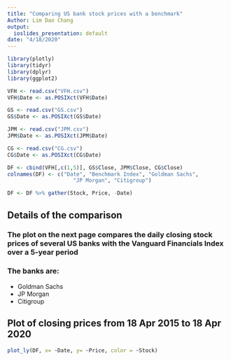 ---
title: "Comparing US bank stock prices with a benchmark"
Author: Lim Dao Chang
output:
  ioslides_presentation: default
date: "4/18/2020"
---

```{r setup, message = FALSE, warning = FALSE, echo=FALSE}
library(plotly)
library(tidyr)
library(dplyr)
library(ggplot2)

VFH <- read.csv("VFH.csv")
VFH$Date <- as.POSIXct(VFH$Date)

GS <- read.csv("GS.csv")
GS$Date <- as.POSIXct(GS$Date)

JPM <- read.csv("JPM.csv")
JPM$Date <- as.POSIXct(JPM$Date)

CG <- read.csv("CG.csv")
CG$Date <- as.POSIXct(CG$Date)

DF <- cbind(VFH[,c(1,5)], GS$Close, JPM$Close, CG$Close)
colnames(DF) <- c("Date", "Benchmark Index", "Goldman Sachs", 
                     "JP Morgan", "Citigroup")

DF <- DF %>% gather(Stock, Price, -Date)
```


## Details of the comparison
  
### The plot on the next page compares the daily closing stock prices of several US banks with the Vanguard Financials Index over a 5-year period

### 

### The banks are:

- Goldman Sachs
- JP Morgan
- Citigroup


## Plot of closing prices from 18 Apr 2015 to 18 Apr 2020

```{r message = FALSE, warning = FALSE, echo=FALSE}
plot_ly(DF, x= ~Date, y= ~Price, color = ~Stock)
```

